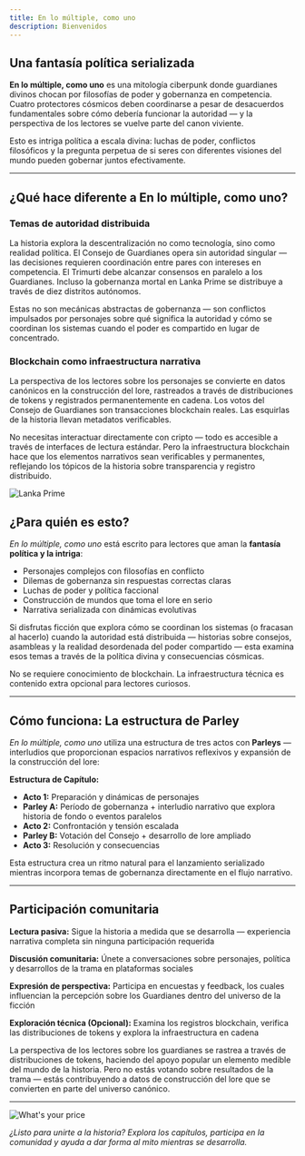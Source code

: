 ```yaml
---
title: En lo múltiple, como uno
description: Bienvenidos
---
```


## Una fantasía política serializada

**En lo múltiple, como uno** es una mitología ciberpunk donde guardianes divinos chocan por filosofías de poder y gobernanza en competencia. Cuatro protectores cósmicos deben coordinarse a pesar de desacuerdos fundamentales sobre cómo debería funcionar la autoridad — y la perspectiva de los lectores se vuelve parte del canon viviente.

Esto es intriga política a escala divina: luchas de poder, conflictos filosóficos y la pregunta perpetua de si seres con diferentes visiones del mundo pueden gobernar juntos efectivamente.

---

## ¿Qué hace diferente a En lo múltiple, como uno?

### Temas de autoridad distribuida
La historia explora la descentralización no como tecnología, sino como realidad política. El Consejo de Guardianes opera sin autoridad singular — las decisiones requieren coordinación entre pares con intereses en competencia. El Trimurti debe alcanzar consensos en paralelo a los Guardianes. Incluso la gobernanza mortal en Lanka Prime se distribuye a través de diez distritos autónomos.

Estas no son mecánicas abstractas de gobernanza — son conflictos impulsados por personajes sobre qué significa la autoridad y cómo se coordinan los sistemas cuando el poder es compartido en lugar de concentrado.

### Blockchain como infraestructura narrativa
La perspectiva de los lectores sobre los personajes se convierte en datos canónicos en la construcción del lore, rastreados a través de distribuciones de tokens y registrados permanentemente en cadena. Los votos del Consejo de Guardianes son transacciones blockchain reales. Las esquirlas de la historia llevan metadatos verificables.

No necesitas interactuar directamente con cripto — todo es accesible a través de interfaces de lectura estándar. Pero la infraestructura blockchain hace que los elementos narrativos sean verificables y permanentes, reflejando los tópicos de la historia sobre transparencia y registro distribuido.

<Image 
    src="/images/skyline.jpg" 
    alt="Lanka Prime"
    width={2044} 
    height={1908} 
    className="mx-auto"
/>

## ¿Para quién es esto?

*En lo múltiple, como uno* está escrito para lectores que aman la **fantasía política y la intriga**:
- Personajes complejos con filosofías en conflicto
- Dilemas de gobernanza sin respuestas correctas claras
- Luchas de poder y política faccional
- Construcción de mundos que toma el lore en serio
- Narrativa serializada con dinámicas evolutivas

Si disfrutas ficción que explora cómo se coordinan los sistemas (o fracasan al hacerlo) cuando la autoridad está distribuida — historias sobre consejos, asambleas y la realidad desordenada del poder compartido — esta examina esos temas a través de la política divina y consecuencias cósmicas.

No se requiere conocimiento de blockchain. La infraestructura técnica es contenido extra opcional para lectores curiosos.

---

## Cómo funciona: La estructura de Parley

*En lo múltiple, como uno* utiliza una estructura de tres actos con **Parleys** — interludios que proporcionan espacios narrativos reflexivos y expansión de la construcción del lore:

**Estructura de Capítulo:**
- **Acto 1:** Preparación y dinámicas de personajes
- **Parley A:** Período de gobernanza + interludio narrativo que explora historia de fondo o eventos paralelos
- **Acto 2:** Confrontación y tensión escalada
- **Parley B:** Votación del Consejo + desarrollo de lore ampliado  
- **Acto 3:** Resolución y consecuencias

Esta estructura crea un ritmo natural para el lanzamiento serializado mientras incorpora temas de gobernanza directamente en el flujo narrativo.

---

## Participación comunitaria

**Lectura pasiva:** Sigue la historia a medida que se desarrolla — experiencia narrativa completa sin ninguna participación requerida

**Discusión comunitaria:** Únete a conversaciones sobre personajes, política y desarrollos de la trama en plataformas sociales

**Expresión de perspectiva:** Participa en encuestas y feedback, los cuales influencian la percepción sobre los Guardianes dentro del universo de la ficción

**Exploración técnica (Opcional):** Examina los registros blockchain, verifica las distribuciones de tokens y explora la infraestructura en cadena

La perspectiva de los lectores sobre los guardianes se rastrea a través de distribuciones de tokens, haciendo del apoyo popular un elemento medible del mundo de la historia. Pero no estás votando sobre resultados de la trama — estás contribuyendo a datos de construcción del lore que se convierten en parte del universo canónico.

---

<Image 
    src="/images/elmcu-banner.png" 
    alt="What's your price"
    width={1500} 
    height={500} 
    className="mx-auto"
/>

*¿Listo para unirte a la historia? Explora los capítulos, participa en la comunidad y ayuda a dar forma al mito mientras se desarrolla.*

